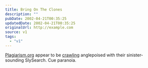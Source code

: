 ```yaml
---
title: Bring On The Clones
description: ""
pubDate: 2002-04-21T00:35:25
updatedDate: 2002-04-21T00:35:25
originalUrl: http://example.com
source: v1
tags:
  - "v1"
---
```


[Plagiarism.org][1] appear to be [crawling][2] anglepoised with their sinister-sounding SlySearch. Cue paranoia.

[1]: http://www.plagiarism.org/
[2]: http://www.plagiarism.org/crawler/robotinfo.html
